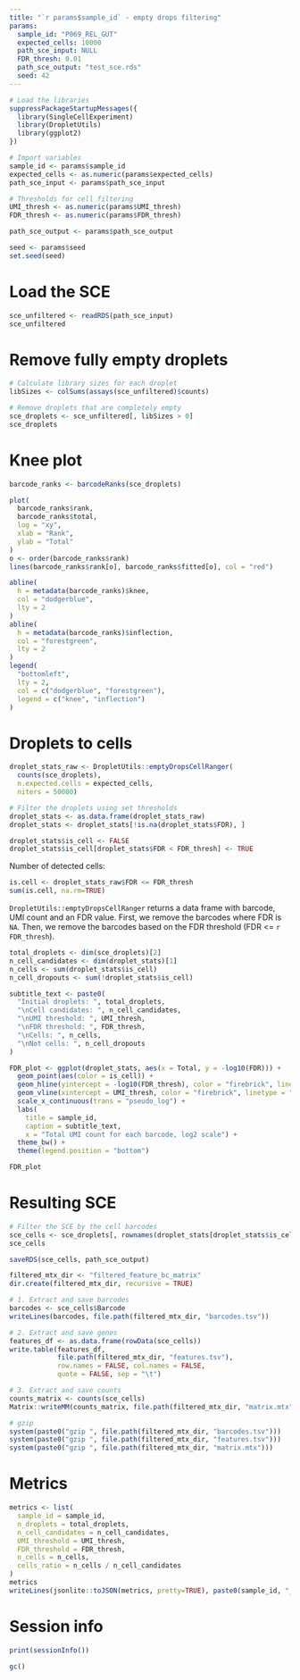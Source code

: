 ```yaml
---
title: "`r params$sample_id` - empty drops filtering"
params:
  sample_id: "P069_REL_GUT"
  expected_cells: 10000
  path_sce_input: NULL
  FDR_thresh: 0.01
  path_sce_output: "test_sce.rds"
  seed: 42
---
```


```r
# Load the libraries
suppressPackageStartupMessages({
  library(SingleCellExperiment)
  library(DropletUtils)
  library(ggplot2)
})

# Import variables
sample_id <- params$sample_id
expected_cells <- as.numeric(params$expected_cells)
path_sce_input <- params$path_sce_input

# Thresholds for cell filtering
UMI_thresh <- as.numeric(params$UMI_thresh)
FDR_thresh <- as.numeric(params$FDR_thresh)

path_sce_output <- params$path_sce_output

seed <- params$seed
set.seed(seed)
```

# Load the SCE

```r
sce_unfiltered <- readRDS(path_sce_input)
sce_unfiltered
```

# Remove fully empty droplets

```r
# Calculate library sizes for each droplet
libSizes <- colSums(assays(sce_unfiltered)$counts)

# Remove droplets that are completely empty
sce_droplets <- sce_unfiltered[, libSizes > 0]
sce_droplets
```

# Knee plot

```r
barcode_ranks <- barcodeRanks(sce_droplets)

plot(
  barcode_ranks$rank,
  barcode_ranks$total,
  log = "xy",
  xlab = "Rank",
  ylab = "Total"
)
o <- order(barcode_ranks$rank)
lines(barcode_ranks$rank[o], barcode_ranks$fitted[o], col = "red")

abline(
  h = metadata(barcode_ranks)$knee,
  col = "dodgerblue",
  lty = 2
)
abline(
  h = metadata(barcode_ranks)$inflection,
  col = "forestgreen",
  lty = 2
)
legend(
  "bottomleft",
  lty = 2,
  col = c("dodgerblue", "forestgreen"),
  legend = c("knee", "inflection")
)
```

# Droplets to cells

```r
droplet_stats_raw <- DropletUtils::emptyDropsCellRanger(
  counts(sce_droplets),
  n.expected.cells = expected_cells,
  niters = 50000)

# Filter the droplets using set thresholds
droplet_stats <- as.data.frame(droplet_stats_raw)
droplet_stats <- droplet_stats[!is.na(droplet_stats$FDR), ]

droplet_stats$is_cell <- FALSE
droplet_stats$is_cell[droplet_stats$FDR < FDR_thresh] <- TRUE
```

Number of detected cells:

```r
is.cell <- droplet_stats_raw$FDR <= FDR_thresh
sum(is.cell, na.rm=TRUE)
```

`DropletUtils::emptyDropsCellRanger` returns a data frame with barcode, UMI count and an FDR value.
First, we remove the barcodes where FDR is `NA`.
Then, we remove the barcodes based on the FDR threshold (FDR <= `r FDR_thresh`).

```r
total_droplets <- dim(sce_droplets)[2]
n_cell_candidates <- dim(droplet_stats)[1]
n_cells <- sum(droplet_stats$is_cell)
n_cell_dropouts <- sum(!droplet_stats$is_cell)

subtitle_text <- paste0(
  "Initial droplets: ", total_droplets,
  "\nCell candidates: ", n_cell_candidates,
  "\nUMI threshold: ", UMI_thresh,
  "\nFDR threshold: ", FDR_thresh,
  "\nCells: ", n_cells,
  "\nNot cells: ", n_cell_dropouts
)

FDR_plot <- ggplot(droplet_stats, aes(x = Total, y = -log10(FDR))) +
  geom_point(aes(color = is_cell)) +
  geom_hline(yintercept = -log10(FDR_thresh), color = "firebrick", linetype = "dashed") +
  geom_vline(xintercept = UMI_thresh, color = "firebrick", linetype = "dashed") +
  scale_x_continuous(trans = "pseudo_log") +
  labs(
    title = sample_id,
    caption = subtitle_text,
    x = "Total UMI count for each barcode, log2 scale") +
  theme_bw() +
  theme(legend.position = "bottom")

FDR_plot
```

# Resulting SCE

```r
# Filter the SCE by the cell barcodes
sce_cells <- sce_droplets[, rownames(droplet_stats[droplet_stats$is_cell, ])]
sce_cells
```

```r
saveRDS(sce_cells, path_sce_output)
```

```r
filtered_mtx_dir <- "filtered_feature_bc_matrix"
dir.create(filtered_mtx_dir, recursive = TRUE)

# 1. Extract and save barcodes
barcodes <- sce_cells$Barcode
writeLines(barcodes, file.path(filtered_mtx_dir, "barcodes.tsv"))

# 2. Extract and save genes
features_df <- as.data.frame(rowData(sce_cells))
write.table(features_df,
            file.path(filtered_mtx_dir, "features.tsv"), 
            row.names = FALSE, col.names = FALSE, 
            quote = FALSE, sep = "\t")

# 3. Extract and save counts
counts_matrix <- counts(sce_cells)
Matrix::writeMM(counts_matrix, file.path(filtered_mtx_dir, "matrix.mtx"))

# gzip
system(paste0("gzip ", file.path(filtered_mtx_dir, "barcodes.tsv")))
system(paste0("gzip ", file.path(filtered_mtx_dir, "features.tsv")))
system(paste0("gzip ", file.path(filtered_mtx_dir, "matrix.mtx")))
```

# Metrics

```r
metrics <- list(
  sample_id = sample_id,
  n_droplets = total_droplets,
  n_cell_candidates = n_cell_candidates,
  UMI_threshold = UMI_thresh,
  FDR_threshold = FDR_thresh,
  n_cells = n_cells,
  cells_ratio = n_cells / n_cell_candidates
)
metrics
writeLines(jsonlite::toJSON(metrics, pretty=TRUE), paste0(sample_id, "_droplet_metrics.json"))
```

# Session info

```r
print(sessionInfo())
```

```r
gc()
```
